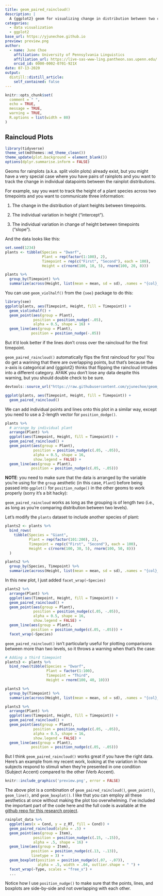 ```yaml
---
title: geom_paired_raincloud()
description: |
  A {ggplot2} geom for visualizing change in distribution between two conditions.
categories:
  - data visualization
  - ggplot2
base_url: https://yjunechoe.github.io
preview: preview.png
author:
  - name: June Choe
    affiliation: University of Pennsylvania Linguistics
    affiliation_url: https://live-sas-www-ling.pantheon.sas.upenn.edu/
    orcid_id: 0000-0002-0701-921X
date: 07-13-2020
output:
  distill::distill_article:
    self_contained: false
---
```


```r
knitr::opts_chunk$set(
  comment = " ",
  echo = TRUE,
  message = TRUE,
  warning = TRUE,
  R.options = list(width = 80)
)
```

## Raincloud Plots

```r
library(tidyverse)
theme_set(mdthemes::md_theme_clean())
theme_update(plot.background = element_blank())
options(dplyr.summarise.inform = FALSE)
```

Geoms for rainplots (a.k.a. split violin plots) already exist, but you might have a very special case where you have pairs of rainplots and you want to track the change in individual datapoints between the rainplot distributions.

For example, say you want to track the height of a plant species across two timepoints and you want to communicate three information:

1. The change in the distribution of plant heights between timepoints.

2. The individual variation in height ("intercept").

3. The individual variation in change of height between timepoints ("slope").

And the data looks like this:

```r
set.seed(1234)
plants <- tibble(Species = "Dwarf",
                 Plant = rep(factor(1:100), 2),
                 Timepoint = rep(c("First", "Second"), each = 100),
                 Height = c(rnorm(100, 10, 5), rnorm(100, 20, 8)))

plants %>% 
  group_by(Timepoint) %>% 
  summarize(across(Height, list(mean = mean, sd = sd), .names = "{col}_{fn}"))
```

You can use `geom_violhalf()` from the `{see}` package to do this:

```r
library(see)
ggplot(plants, aes(Timepoint, Height, fill = Timepoint)) +
  geom_violinhalf() +
  geom_point(aes(group = Plant),
             position = position_nudge(-.05),
             alpha = 0.5, shape = 16) +
  geom_line(aes(group = Plant),
            position = position_nudge(-.05))
```

But it'd look better if the lines don't cross over the raincloud for the first timepoint.

`geom_paired_raincloud()` automatically flips the first raincloud for you! You do get a warining that there are overlapping points, but that's because the x-axis is categorical and {ggplot2} thinks that flipping the raincloud intrudes into a different category. AFAIK you don't lose any data despite this warning, but you should double check to be sure.


```r
devtools::source_url("https://raw.githubusercontent.com/yjunechoe/geom_paired_raincloud/master/geom_paired_raincloud.R")

ggplot(plants, aes(Timepoint, Height, fill = Timepoint)) +
  geom_paired_raincloud()
```

We can add individual points and lines onto this plot in a similar way, except you need to use a 2-length vector for `position_dodge()`.

```r
plants %>% 
  # arrange by individual plant
  arrange(Plant) %>% 
  ggplot(aes(Timepoint, Height, fill = Timepoint)) +
  geom_paired_raincloud() +
  geom_point(aes(group = Plant),
             position = position_nudge(c(.05, -.05)),
             alpha = 0.5, shape = 16,
             show.legend = FALSE) +
  geom_line(aes(group = Plant),
            position = position_nudge(c(.05, -.05)))
```

<aside>
**NOTE**: you need to make sure that the data is arranged by the variable you're using for the `group` aesthetic (in this case, `Plant`) before being passed into `ggplot()` for `position_nudge()` in the other geoms to work properly (sorry it's a bit hacky):
</aside>

`geom_paired_raincloud` works as long as the grouping is of length two (i.e., as long as you're comparing distribution between two levels).

Let's modify the `plants` dataset to include another species of plant:

```r
plants2 <- plants %>% 
  bind_rows(
    tibble(Species = "Giant",
           Plant = rep(factor(101:200), 2),
           Timepoint = rep(c("First", "Second"), each = 100),
           Height = c(rnorm(100, 30, 5), rnorm(100, 50, 8)))
  )

plants2 %>% 
  group_by(Species, Timepoint) %>% 
  summarize(across(Height, list(mean = mean, sd = sd), .names = "{col}_{fn}"))
```


In this new plot, I just added `facet_wrap(~Species)`

```r
plants2 %>% 
  arrange(Plant) %>% 
  ggplot(aes(Timepoint, Height, fill = Timepoint)) +
  geom_paired_raincloud() +
  geom_point(aes(group = Plant),
             position = position_nudge(c(.05, -.05)),
             alpha = 0.5, shape = 16,
             show.legend = FALSE) +
  geom_line(aes(group = Plant),
            position = position_nudge(c(.05, -.05))) +
  facet_wrap(~Species)
```

`geom_paired_raincloud()` isn't particularly useful for plotting comparisons between more than two levels, so it throws a warning when that's the case:

```r
# Adding a third timepoint
plants3 <- plants %>% 
  bind_rows(tibble(Species = "Dwarf",
                   Plant = factor(1:100),
                   Timepoint = "Third",
                   Height = rnorm(100, 40, 10)))

plants3 %>% 
  group_by(Timepoint) %>% 
  summarize(across(Height, list(mean = mean, sd = sd), .names = "{col}_{fn}"))
```

```r
plants3 %>% 
  arrange(Plant) %>% 
  ggplot(aes(Timepoint, Height, fill = Timepoint)) +
  geom_paired_raincloud() +
  geom_point(aes(group = Plant),
             position = position_nudge(c(.05, -.05)),
             alpha = 0.5, shape = 16,
             show.legend = FALSE) +
  geom_line(aes(group = Plant),
            position = position_nudge(c(.05, -.05)))
```


But I think `geom_paired_raincloud()` works great if you have the right data. Here's an example from my recent work, looking at the variation in how subjects respond to stimuli when they're presented in one condition (Subject Accent) compared to the other (Verb Accent).

```r
knitr::include_graphics('preview.png', error = FALSE)
```

The above plot is a combination of `geom_paired_raincloud()`, `geom_point()`, `geom_line()`, and `geom_boxplot()`. I like that you can employ all these aesthetics at once without making the plot too overwhelming. I've included the important part of the code here and the full code is available at the [github repo for this research project](https://github.com/yjunechoe/Semantic-Persistence).

```r
rainplot_data %>% 
  ggplot(aes(x = Cond, y = z_RT, fill = Cond)) +
  geom_paired_raincloud(alpha = .5) +
  geom_point(aes(group = Item),
             position = position_nudge(c(.15, -.15)),
             alpha = .5, shape = 16) +
  geom_line(aes(group = Item),
            position = position_nudge(c(.13, -.13)),
            linetype = 3) +
  geom_boxplot(position = position_nudge(c(.07, -.07)),
               alpha = .5, width = .04, outlier.shape = " ") +
  facet_wrap(~Type, scales = "free_x") +
  ...
```

<aside>
Notice how I use `position_nudge()` to make sure that the points, lines, and boxplots are side-by-side and not overlapping with each other.
</aside>

